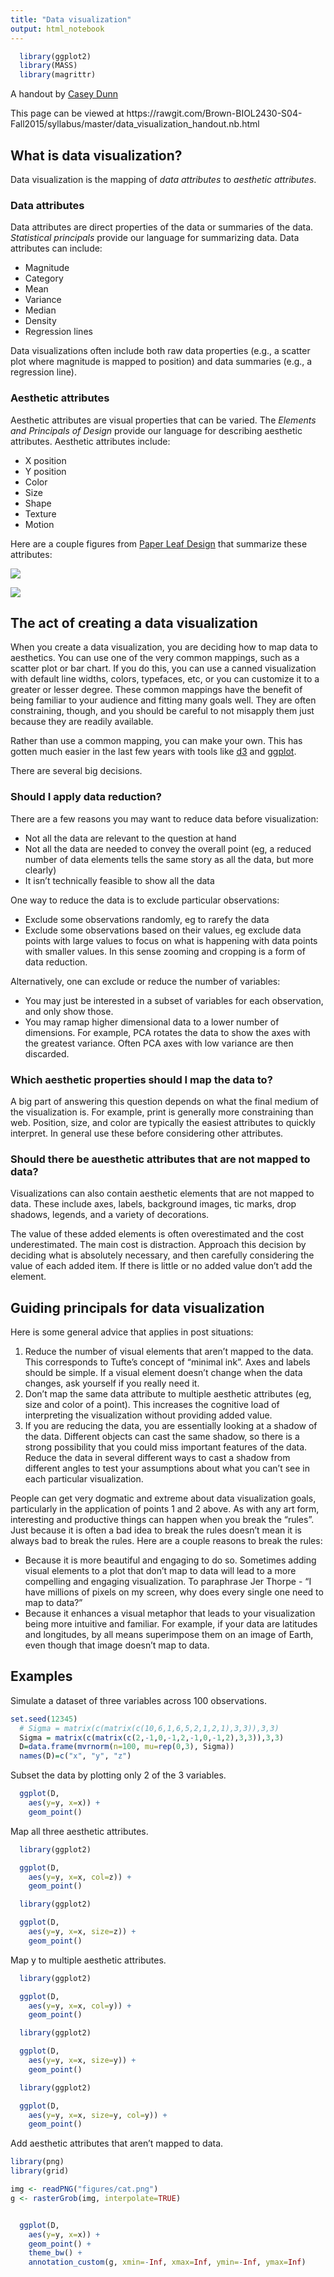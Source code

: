 ```yaml
---
title: "Data visualization"
output: html_notebook
---
```


```r
  library(ggplot2)
  library(MASS)
  library(magrittr)
```

A handout by [Casey Dunn](http://dunnlab.org)

This page can be viewed at https://rawgit.com/Brown-BIOL2430-S04-Fall2015/syllabus/master/data_visualization_handout.nb.html


## What is data visualization?

Data visualization is the mapping of *data attributes* to *aesthetic attributes*.

### Data attributes

Data attributes are direct properties of the data or summaries of the data. *Statistical principals* provide our language for summarizing data. Data attributes can include:

- Magnitude
- Category
- Mean
- Variance
- Median
- Density
- Regression lines

Data visualizations often include both raw data properties (e.g., a scatter plot where magnitude is mapped to position) and data summaries (e.g., a regression line). 

### Aesthetic attributes

Aesthetic attributes are visual properties that can be varied. The *Elements and Principals of Design* provide our language for describing aesthetic attributes. Aesthetic attributes include:

- X position
- Y position
- Color
- Size
- Shape
- Texture
- Motion


Here are a couple figures from [Paper Leaf Design](https://paper-leaf.com/) that summarize these attributes:

![](figures/paperleaf_design_elements.jpg)

![](figures/paperleaf_design_principals.jpg)

## The act of creating a data visualization

When you create a data visualization, you are deciding how to map data to aesthetics. You can use one of the very common mappings, such as a scatter plot or bar chart. If you do this, you can use a canned visualization with default line widths, colors, typefaces, etc, or you can customize it to a greater or lesser degree. These common mappings have the benefit of being familiar to your audience and fitting many goals well. They are often constraining, though, and you should be careful to not misapply them just because they are readily available.

Rather than use a common mapping, you can make your own. This has gotten much easier in the last few years with tools like [d3](https://d3js.org/) and [ggplot](http://tutorials.iq.harvard.edu/R/Rgraphics/Rgraphics.html).

There are several big decisions.

### Should I apply data reduction?

There are a few reasons you may want to reduce data before visualization:

- Not all the data are relevant to the question at hand
- Not all the data are needed to convey the overall point (eg, a reduced number of data elements tells the same story as all the data, but more clearly)
- It isn't technically feasible to show all the data

One way to reduce the data is to exclude particular observations:

- Exclude some observations randomly, eg to rarefy the data
- Exclude some observations based on their values, eg exclude data points with large values to focus on what is happening with data points with smaller values. In this sense zooming and cropping is a form of data reduction.

Alternatively, one can exclude or reduce the number of variables:

- You may just be interested in a subset of variables for each observation, and only show those.
- You may ramap higher dimensional data to a lower number of dimensions. For example, PCA rotates the data to show the axes with the greatest variance. Often PCA axes with low variance are then discarded.


### Which aesthetic properties should I map the data to?

A big part of answering this question depends on what the final medium of the visualization is. For example, print is generally more constraining than web. Position, size, and color are typically the easiest attributes to quickly interpret. In general use these before considering other attributes.

### Should there be auesthetic attributes that are not mapped to data?

Visualizations can also contain aesthetic elements that are not mapped to data. These include axes, labels, background images, tic marks, drop shadows, legends, and a variety of decorations.

The value of these added elements is often overestimated and the cost underestimated. The main cost is distraction. Approach this decision by deciding what is absolutely necessary, and then carefully considering the value of each added item. If there is little or no added value don't add the element. 

## Guiding principals for data visualization

Here is some general advice that applies in post situations:

1. Reduce the number of visual elements that aren't mapped to the data. This corresponds to Tufte's concept of "minimal ink". Axes and labels should be simple. If a visual element doesn't change when the data changes, ask yourself if you really need it.
2. Don't map the same data attribute to multiple aesthetic attributes (eg, size and color of a point). This increases the cognitive load of interpreting the visualization without providing added value.
3. If you are reducing the data, you are essentially looking at a shadow of the data. Different objects can cast the same shadow, so there is a strong possibility that you could miss important features of the data. Reduce the data in several different ways to cast a shadow from different angles to test your assumptions about what you can't see in each particular visualization.

People can get very dogmatic and extreme about data visualization goals, particularly in the application of points 1 and 2 above. As with any art form, interesting and productive things can happen when you break the "rules". Just because it is often a bad idea to break the rules doesn't mean it is always bad to break the rules. Here are a couple reasons to break the rules:

- Because it is more beautiful and engaging to do so. Sometimes adding visual elements to a plot that don't map to data will lead to a more compelling and engaging visualization. To paraphrase Jer Thorpe - "I have millions of pixels on my screen, why does every single one need to map to data?"
- Because it enhances a visual metaphor that leads to your visualization being more intuitive and familiar. For example, if your data are latitudes and longitudes, by all means superimpose them on an image of Earth, even though that image doesn't map to data.


## Examples

Simulate a dataset of three variables across 100 observations.

```r
set.seed(12345)
  # Sigma = matrix(c(matrix(c(10,6,1,6,5,2,1,2,1),3,3)),3,3)
  Sigma = matrix(c(matrix(c(2,-1,0,-1,2,-1,0,-1,2),3,3)),3,3)
  D=data.frame(mvrnorm(n=100, mu=rep(0,3), Sigma))
  names(D)=c("x", "y", "z")
```


Subset the data by plotting only 2 of the 3 variables.

```r

  ggplot(D,
    aes(y=y, x=x)) +
    geom_point()
```

Map all three aesthetic attributes.

```r
  library(ggplot2)

  ggplot(D,
    aes(y=y, x=x, col=z)) +
    geom_point()
```


```r
  library(ggplot2)

  ggplot(D,
    aes(y=y, x=x, size=z)) +
    geom_point()
```




Map y to multiple aesthetic attributes.

```r
  library(ggplot2)

  ggplot(D,
    aes(y=y, x=x, col=y)) +
    geom_point()
```

```r
  library(ggplot2)

  ggplot(D,
    aes(y=y, x=x, size=y)) +
    geom_point()
```

```r
  library(ggplot2)

  ggplot(D,
    aes(y=y, x=x, size=y, col=y)) +
    geom_point()
```

Add aesthetic attributes that aren't mapped to data.

```r

library(png)
library(grid)

img <- readPNG("figures/cat.png")
g <- rasterGrob(img, interpolate=TRUE) 


  ggplot(D,
    aes(y=y, x=x)) +
    geom_point() +
    theme_bw() +
    annotation_custom(g, xmin=-Inf, xmax=Inf, ymin=-Inf, ymax=Inf)

```